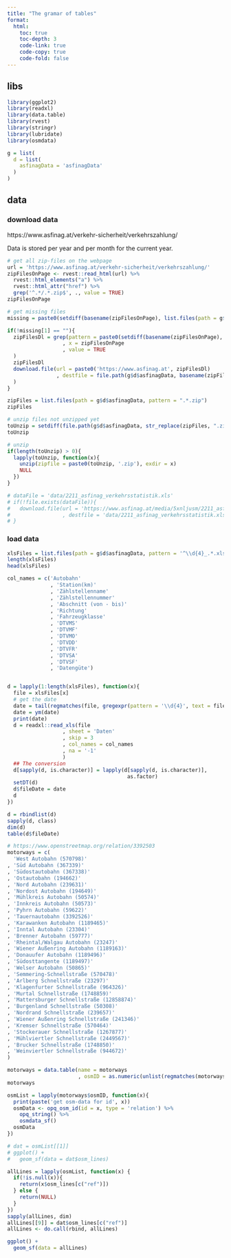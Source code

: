 ```yaml
---
title: "The gramar of tables"
format:
  html:
    toc: true
    toc-depth: 3
    code-link: true
    code-copy: true
    code-fold: false
---
```


## libs
```r
library(ggplot2)
library(readxl)
library(data.table)
library(rvest)
library(stringr)
library(lubridate)
library(osmdata)

g = list(
  d = list(
    asfinagData = 'asfinagData'
  )
)

```


## data
### download data

https://www.asfinag.at/verkehr-sicherheit/verkehrszahlung/

Data is stored per year and per month for the current year. 

```r
# get all zip-files on the webpage
url = 'https://www.asfinag.at/verkehr-sicherheit/verkehrszahlung/'
zipFilesOnPage <- rvest::read_html(url) %>%
  rvest::html_elements("a") %>%
  rvest::html_attr("href") %>%
  grep('^.*/.*.zip$', ., value = TRUE)
zipFilesOnPage

# get missing files
missing = paste0(setdiff(basename(zipFilesOnPage), list.files(path = g$d$asfinagData)), collapse = '|')

if(!missing[1] == ""){
  zipFilesDl = grep(pattern = paste0(setdiff(basename(zipFilesOnPage), list.files(path = g$d$asfinagData, pattern = ".*.zip")), collapse = '|')
                  , x = zipFilesOnPage
                  , value = TRUE
  )
  zipFilesDl
  download.file(url = paste0('https://www.asfinag.at', zipFilesDl)
                , destfile = file.path(g$d$asfinagData, basename(zipFilesDl))
  )
}

```

```r
zipFiles = list.files(path = g$d$asfinagData, pattern = ".*.zip")
zipFiles

# unzip files not unzipped yet
toUnzip = setdiff(file.path(g$d$asfinagData, str_replace(zipFiles, ".zip$", "")), list.dirs(g$d$asfinagData))
toUnzip

# unzip
if(length(toUnzip) > 0){
  lapply(toUnzip, function(x){
    unzip(zipfile = paste0(toUnzip, '.zip'), exdir = x)
    NULL  
  })
}

```


```r
# dataFile = 'data/2211_asfinag_verkehrsstatistik.xls'
# if(!file.exists(dataFile)){
#   download.file(url = 'https://www.asfinag.at/media/5xnljusm/2211_asfinag_verkehrsstatistik.xls'
#                 , destfile = 'data/2211_asfinag_verkehrsstatistik.xls')
# }
```

### load data

```r

xlsFiles = list.files(path = g$d$asfinagData, pattern = '^\\d{4}_.*.xls$', full.names = TRUE, recursive = TRUE)
length(xlsFiles)
head(xlsFiles)

col_names = c('Autobahn'
              , 'Station(km)'
              , 'Zählstellenname'
              , 'Zählstellennummer'
              , 'Abschnitt (von - bis)'
              , 'Richtung'
              , 'Fahrzeugklasse'
              , 'DTVMS'
              , 'DTVMF'
              , 'DTVMO'
              , 'DTVDD'
              , 'DTVFR'
              , 'DTVSA'
              ,	'DTVSF'
              , 'Datengüte')


d = lapply(1:length(xlsFiles), function(x){
  file = xlsFiles[x]
  # get the date
  date = tail(regmatches(file, gregexpr(pattern = '\\d{4}', text = file))[[1]], 1)
  date = ym(date)
  print(date)
  d = readxl::read_xls(file
                  , sheet = 'Daten'
                  , skip = 3
                  , col_names = col_names
                  , na = '-1'
                  )
  ## The conversion
  d[sapply(d, is.character)] = lapply(d[sapply(d, is.character)], 
                                       as.factor)
  setDT(d)
  d$fileDate = date
  d
})

d = rbindlist(d)
sapply(d, class)
dim(d)
table(d$fileDate)

```

```r
# https://www.openstreetmap.org/relation/3392503
motorways = c(
  'West Autobahn (570798)'
, 'Süd Autobahn (367339)'
, 'Südostautobahn (367338)'
, 'Ostautobahn (194662)'
, 'Nord Autobahn (239631)'
, 'Nordost Autobahn (194649)'
, 'Mühlkreis Autobahn (50574)'
, 'Innkreis Autobahn (50573)'
, 'Pyhrn Autobahn (59622)'
, 'Tauernautobahn (3392526)'
, 'Karawanken Autobahn (1189465)'
, 'Inntal Autobahn (23304)'
, 'Brenner Autobahn (59777)'
, 'Rheintal/Walgau Autobahn (23247)'
, 'Wiener Außenring Autobahn (1189163)'
, 'Donauufer Autobahn (1189496)'
, 'Südosttangente (1189497)'
, 'Welser Autobahn (50865)'
, 'Semmering-Schnellstraße (570478)'
, 'Arlberg Schnellstraße (23297)'
, 'Klagenfurter Schnellstraße (964326)'
, 'Murtal Schnellstraße (1748859)'
, 'Mattersburger Schnellstraße (12858874)'
, 'Burgenland Schnellstraße (50308)'
, 'Nordrand Schnellstraße (239657)'
, 'Wiener Außenring Schnellstraße (241346)'
, 'Kremser Schnellstraße (570464)'
, 'Stockerauer Schnellstraße (1267877)'
, 'Mühlviertler Schnellstraße (2449567)'
, 'Brucker Schnellstraße (1748850)'
, 'Weinviertler Schnellstraße (944672)'
)

motorways = data.table(name = motorways
                       , osmID = as.numeric(unlist(regmatches(motorways, gregexpr("[[:digit:]]+", motorways)))))
motorways

osmList = lapply(motorways$osmID, function(x){
  print(paste('get osm-data for id', x))
  osmData <- opq_osm_id(id = x, type = 'relation') %>%
    opq_string() %>%
    osmdata_sf()
  osmData
})

# dat = osmList[[1]]
# ggplot() +
#   geom_sf(data = dat$osm_lines) 

allLines = lapply(osmList, function(x) {
  if(!is.null(x)){
    return(x$osm_lines[c("ref")])
  } else {
    return(NULL)
  }
})
sapply(allLines, dim)
allLines[[9]] = dat$osm_lines[c("ref")]
allLines <- do.call(rbind, allLines)

ggplot() +
  geom_sf(data = allLines)

```

